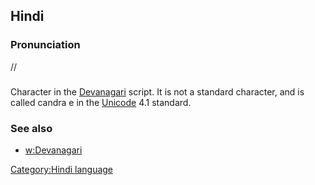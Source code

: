 == Hindi ==

=== Pronunciation ===
//

=== ===

Character in the [[Devanagari]] script. It is not a standard character, and is called candra e in the [[Unicode]] 4.1 standard.

=== See also ===

*[[w:Devanagari]]

[[Category:Hindi language]] <!-- I don't think it's Hindi, I don't know what language uses it. I suppose it may be used  for transribing sounds not native to Hindi. -->